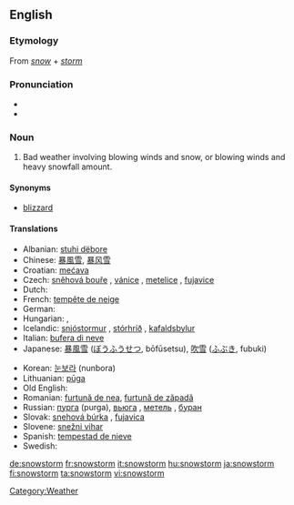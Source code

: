 ==English==
===Etymology===
From ''[[snow]]'' + ''[[storm]]''

===Pronunciation===
*{{IPA|/ˈsnəʊstɔːm/}}
*{{audio|en-us-snowstorm.ogg|Audio (US)}}

===Noun===
{{en-noun}}

# Bad weather involving blowing winds and snow, or blowing winds and heavy snowfall amount.

====Synonyms====
*[[blizzard]]

====Translations====
{{trans-top|bad weather involving blowing winds and snow}}
* Albanian: [[stuhi dëbore]]
* Chinese: [[暴風雪]], [[暴风雪]]
* Croatian: [[mećava]]  {{f}}
* Czech: [[sněhová bouře]]  {{f}},  [[vánice]]  {{f}}, [[metelice]]  {{f}}, [[fujavice]]  {{f}}
* Dutch: {{t+|nl|sneeuwstorm|m}}
* French: [[tempête de neige]] {{f}}
* German: {{t+|de|Schneesturm|m}}
* Hungarian: {{t+|hu|hóvihar}}, {{t-|hu|hóförgeteg}}
* Icelandic: [[snjóstormur]] {{m}}, [[stórhríð]] {{f}}, [[kafaldsbylur]] {{m}}
* Italian: [[bufera di neve]] {{f}}
* Japanese: [[暴風雪]] ([[ぼうふうせつ]], bōfūsetsu), [[吹雪]] ([[ふぶき]], fubuki)
{{trans-mid}}
* Korean: [[눈보라]] (nunbora)
* Lithuanian: [[pūga]] {{f}}
* Old English: {{t-|ang|hriþ|alt=hrīþ|xs=Old English}}
* Romanian: [[furtună de nea]], [[furtună de zăpadă]]
* Russian: [[пурга]] {{f}} (purga),  [[вьюгa]]  {{f}}, [[мeтeль]]  {{f}}, [[бурaн]]  {{m}}
* Slovak: [[snehová búrka]]  {{f}}, [[fujavica]]  {{f}}
* Slovene: [[snežni vihar]] {{m}}
* Spanish: [[tempestad de nieve]] {{f}}
* Swedish: {{t+|sv|snöstorm}}
{{trans-bottom}}

[[Category:Weather]]

[[de:snowstorm]]
[[fr:snowstorm]]
[[it:snowstorm]]
[[hu:snowstorm]]
[[ja:snowstorm]]
[[fi:snowstorm]]
[[ta:snowstorm]]
[[vi:snowstorm]]